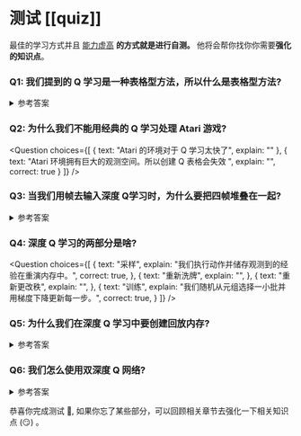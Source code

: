 # 测试 [[quiz]]

最佳的学习方式并且 [能力虚高](https://www.coursera.org/lecture/learning-how-to-learn/illusions-of-competence-BuFzf) **的方式就是进行自测。** 他将会帮你找你你需要**强化的知识点**。

### Q1: 我们提到的 Q 学习是一种表格型方法，所以什么是表格型方法?

<details>
<summary>参考答案</summary>

*表格型方法*是针对状态和动作空间足够小去用数组或元组表现估计价值函数的问题类型的方法。**Q 学习** 是一个表格型方法的例子，其表被用于表示不同的状态-动作对的值。


</details>

### Q2: 为什么我们不能用经典的 Q 学习处理 Atari 游戏?

<Question
	choices={[
		{
			text: "Atari 的环境对于 Q 学习太快了",
			explain: ""
		},
		{
			text: "Atari 环境拥有巨大的观测空间。所以创建 Q 表格会失效 ",
			explain: "",
      correct: true
		}
	]}
/>


### Q3: 当我们用帧去输入深度 Q学习时，为什么要把四帧堆叠在一起?

<details>
<summary>参考答案</summary>

我们堆叠在一起因为他帮助我们**解决了时序限制**的问题：一帧没有足够的时序信息。举个例子，在 pong 中，我们的智能体**在一帧中无法判断球的方向**。

<img src="https://raw.githubusercontent.com/innovation64/Picimg/main/temporal-limitation.png" alt="Temporal limitation"/>
<img src="https://raw.githubusercontent.com/innovation64/Picimg/main/temporal-limitation-2.png" alt="Temporal limitation"/>


</details>


### Q4: 深度 Q 学习的两部分是啥?

<Question
	choices={[
		{
			text: "采样",
			explain: "我们执行动作并储存观测到的经验在重演内存中。",
      correct: true,
		},
		{
			text: "重新洗牌",
			explain: "",
		},
    {
      text: "重新更改秩",
      explain: "",
    },
    {
			text: "训练",
			explain: "我们随机从元组选择一小批并用梯度下降更新每一步。",
      correct: true,
		}
	]}
/>

### Q5: 为什么我们在深度 Q 学习中要创建回放内存?

<details>
   <summary>参考答案</summary>

1. **在训练中制造更多更有效的经验**。
通常，在线强化学习中，智能体会与环境交互，获得经验（状态，动作，奖励和下一个状态），学习这些（更新神经网络），抛弃他们这种做法并不高效。经验回放帮助训练中使用**经验更高效**。我们使用一个回放缓冲在**训练中重复使用**来节省经验采样。这使得智能体在**同样的经验中学习多次**。

2. **避免忘记之前所学并且减少经验间的相关性**.
- 现在的问题是如果我们给了一个序列的经验采样在我们的神经网络中，他会倾向于在得到**新经验后忘记之前的经验**。举个例子，如果智能体现在在第一阶段下一步在第二阶段，这两个是不同的，这就使得智能体忘记了在第一阶段干了啥。


</details>

### Q6: 我们怎么使用双深度 Q 网络?


<details>
  <summary>参考答案</summary>
当我们计算 Q 目标时，我们使用两个网络在目标 Q 值生成中解除动作选择。我们：

- 使用 **DQN 网络** 去为下一个状态筛选最佳动作（有最高 Q 值的动作）。
- 使用 **目标网络** 去计算下一个状态的目标 Q 值的采取动作


</details>


恭喜你完成测试 🥳, 如果你忘了某些部分，可以回顾相关章节去强化一下相关知识点 (😏) 。
